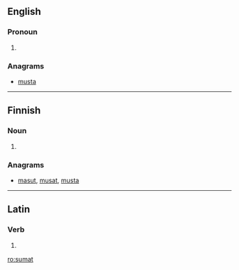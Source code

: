 ==English==

===Pronoun===
{{en-pron}}

# {{obsolete spelling of|[[summat]]}}

===Anagrams===
* [[musta#English|musta]]

----

==Finnish==

===Noun===
{{infl|fi|noun}}

# {{plural of|suma|lang=Finnish}}

===Anagrams===
* [[masut#Finnish|masut]], [[musat#Finnish|musat]], [[musta#Finnish|musta]]

----

==Latin==

===Verb===
{{la-verb-form|sūmat}}

# {{conjugation of|sumo|sūmō|3|s|pres|act|sub|lang=la}}

[[ro:sumat]]